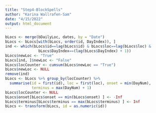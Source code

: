 ```yaml
---
title: "Step4-BlockSpells"
author: "Karina Wallrafen-Sam"
date: "4/15/2022"
output: html_document
---
```


```r
bLocs <- merge(bDailyLoc, dates, by = "Date")
bLocs <- bLocs[with(bLocs, order(id, DayIndex)), ]
ind <- which(bLocs$id==lag(bLocs$id) & bLocs$loc==lag(bLocs$loc) &
               bLocs$DayIndex==(lag(bLocs$DayIndex) + 1))
bLocs$newLoc <- "True"
bLocs[ind, ]$newLoc <- "False"
bLocs$locCounter <- cumsum(bLocs$newLoc == "True")
bLocs$newLoc <- NULL
remove(ind)
bLocs <- bLocs %>% group_by(locCounter) %>%
  summarise(id = first(id), loc = first(loc), onset = min(DayNum),
            terminus = max(DayNum) + 1)
bLocs$locCounter <- NULL
bLocs$onset[bLocs$onset == min(bLocs$onset) ] <- -Inf
bLocs$terminus[bLocs$terminus == max(bLocs$terminus) ] <- Inf
bLocs <- transform(bLocs, id = as.numeric(id))
```
